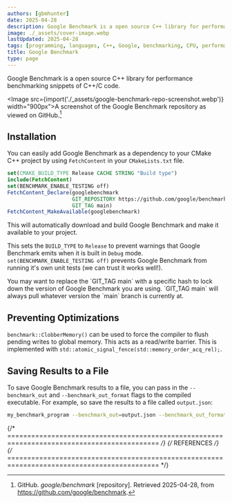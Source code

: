 ```yaml
---
authors: [gbmhunter]
date: 2025-04-28
description: Google Benchmark is a open source C++ library for performance benchmarking snippets of C++/C code.
image: ./_assets/cover-image.webp
lastUpdated: 2025-04-28
tags: [programming, languages, C++, Google, benchmarking, CPU, performance, microbenchmarking, analysis, tools, compilers]
title: Google Benchmark
type: page
---
```


Google Benchmark is a open source C++ library for performance benchmarking snippets of C++/C code.

<Image src={import('./_assets/google-benchmark-repo-screenshot.webp')} width="900px">A screenshot of the Google Benchmark repository as viewed on GitHub.[^github-google-benchmark]</Image>

## Installation

You can easily add Google Benchmark as a dependency to your CMake C++ project by using `FetchContent` in your `CMakeLists.txt` file.

```cmake title="CMakeLists.txt"
set(CMAKE_BUILD_TYPE Release CACHE STRING "Build type")
include(FetchContent)
set(BENCHMARK_ENABLE_TESTING off)
FetchContent_Declare(googlebenchmark
                     GIT_REPOSITORY https://github.com/google/benchmark
                     GIT_TAG main)
FetchContent_MakeAvailable(googlebenchmark)
```

This will automatically download and build Google Benchmark and make it available to your project.

This sets the `BUILD_TYPE` to `Release` to prevent warnings that Google Benchmark emits when it is built in `Debug` mode. `set(BENCHMARK_ENABLE_TESTING off)` prevents Google Benchmark from running it's own unit tests (we can trust it works well!).

<Aside type="tip">
You may want to replace the `GIT_TAG main` with a specific hash to lock down the version of Google Benchmark you are using. `GIT_TAG main` will always pull whatever version the `main` branch is currently at.
</Aside>

## Preventing Optimizations

`benchmark::ClobberMemory()` can be used to force the compiler to flush pending writes to global memory. This acts as a read/write barrier. This is implemented with `std::atomic_signal_fence(std::memory_order_acq_rel);`.

## Saving Results to a File

To save Google Benchmark results to a file, you can pass in the `--benchmark_out` and `--benchmark_out_format` flags to the compiled executable. For example, so save the results to a file called `output.json`:

```bash
my_benchmark_program --benchmark_out=output.json --benchmark_out_format=json
```

{/* ============================================================================================ */}
{/* REFERENCES */}
{/* ============================================================================================ */}

[^github-google-benchmark]: GitHub. _google/benchmark_ [repository]. Retrieved 2025-04-28, from https://github.com/google/benchmark.
